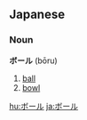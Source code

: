 == Japanese ==                                          
===Noun===
'''ボール''' (bōru)

# [[ball]]
# [[bowl]]

[[hu:ボール]]
[[ja:ボール]]